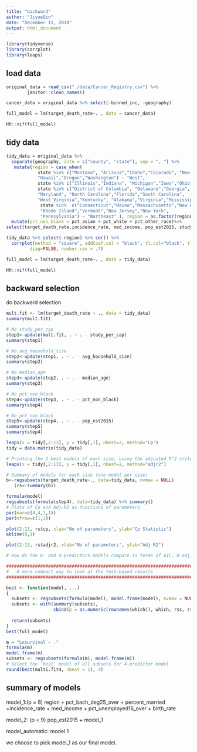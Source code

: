 ```yaml
---
title: "backward"
author: "JiyueQin"
date: "December 11, 2018"
output: html_document
---
```


```r
library(tidyverse)
library(corrplot)
library(leaps)
```

## load data

```r
original_data = read_csv("./data/Cancer_Registry.csv") %>%
        janitor::clean_names() 

cancer_data = original_data %>% select(-binned_inc, -geography)

full_model = lm(target_death_rate~. , data = cancer_data)

HH::vif(full_model)
```

## tidy data

```r
tidy_data = original_data %>% 
  separate(geography, into = c("county", "state"), sep = ", ") %>% 
   mutate(region = case_when(  
            state %in% c("Montana", "Arizona","Idaho","Colorado", "New Mexico","Utah","Nevada","Wyoming","Alaska","California",
            "Hawaii","Oregon","Washington") ~ "West",
            state %in% c("Illinois","Indiana", "Michigan","Iowa","Ohio", "Kansas","Minnesota","Missouri","Wisconsin", "Nebraska","North Dakota","South Dakota") ~ "Midwest",
            state %in% c("District of Columbia", "Delaware","Georgia",
            "Maryland", "North Carolina","Florida","South Carolina",
            "West Virginia","Kentucky", "Alabama","Virginia","Mississippi", "Arkansas","Tennessee","Louisiana","Oklahoma","Texas") ~ "South",
             state %in%  c("Connecticut","Maine","Massachusetts","New Hampshire",
             "Rhode Island","Vermont","New Jersey","New York",
             "Pennsylvania") ~ "Northeast" ), region = as.factor(region) %>% fct_relevel(., "West", "Midwest", "Northeast", "South")) %>% 
  mutate(pct_non_black = pct_asian + pct_white + pct_other_race)%>% 
select(target_death_rate,incidence_rate, med_income, pop_est2015, study_per_cap, median_age, avg_household_size,percent_married, pct_bach_deg25_over, pct_unemployed16_over, pct_non_black, birth_rate, region)

tidy_data %>% select(-region) %>% cor() %>% 
  corrplot(method = "square", addCoef.col = "black", tl.col="black", tl.srt=45, insig = "blank", 
         diag=FALSE, number.cex = .7)

full_model = lm(target_death_rate~. , data = tidy_data)

HH::vif(full_model)
```


## backward selection

do backward selection

```r
mult.fit <- lm(target_death_rate ~ ., data = tidy_data)
summary(mult.fit)

# No study_per_cap
step1<-update(mult.fit, . ~ . - study_per_cap)
summary(step1)

# No avg_household_size
step2<-update(step1, . ~ . - avg_household_size)
summary(step2)

# No median_age
step3<-update(step2, . ~ . - median_age)
summary(step3)

# No pct_non_black
step4<-update(step3, . ~ . - pct_non_black)
summary(step4)

# No pct_non_black
step5<-update(step4, . ~ . - pop_est2015)
summary(step5)
summary(step4)
```

```r

leaps(x = tidy[,2:13], y = tidy[,1], nbest=2, method="Cp")
tidy = data.matrix(tidy_data)

# Printing the 2 best models of each size, using the adjusted R^2 criterion:
leaps(x = tidy[,2:13], y = tidy[,1], nbest=2, method="adjr2")

# Summary of models for each size (one model per size)
b<-regsubsets(target_death_rate~., data=tidy_data, nvmax = NULL)
   (rs<-summary(b))

formula(model)
regsubsets(formula(step4), data=tidy_data) %>% summary()
# Plots of Cp and Adj-R2 as functions of parameters
par(mar=c(4,4,1,1))
par(mfrow=c(1,2))

plot(2:13, rs$cp, xlab="No of parameters", ylab="Cp Statistic")
abline(0,1)

plot(2:13, rs$adjr2, xlab="No of parameters", ylab="Adj R2")


```


```r

# How do the 6- and 4-predictors models compare in terms of AIC, R-adj, Cp?

#############################################################################
#   A more compact way to look at the test-based results                    #
#############################################################################

best <- function(model, ...) 
{
  subsets <- regsubsets(formula(model), model.frame(model), nvmax = NULL, ...)
  subsets <- with(summary(subsets),
                  cbind(p = as.numeric(rownames(which)), which, rss, rsq, adjr2, cp, bic))
  
  return(subsets)
}  
best(full_model)

m = "Lnsurvival ~ ."
formula(m)
model.frame(m)
subsets <- regsubsets(formula(m), model.frame(m))
# Select the 'best' model of all subsets for 4-predictor model
round(best(multi.fit4, nbest = 1), 4)
```


## summary of models

model_1:(p = 8) 
region + pct_bach_deg25_over + percent_married +incidence_rate + med_income + pct_unemployed16_over + birth_rate

model_2: (p = 9)
pop_est2015 + model_1

model_automatic:
model 1

we choose to pick model_1 as our final model.

